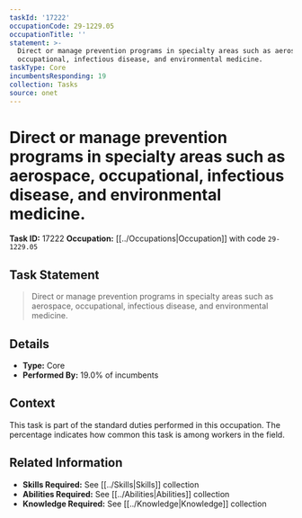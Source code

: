 ```yaml
---
taskId: '17222'
occupationCode: 29-1229.05
occupationTitle: ''
statement: >-
  Direct or manage prevention programs in specialty areas such as aerospace,
  occupational, infectious disease, and environmental medicine.
taskType: Core
incumbentsResponding: 19
collection: Tasks
source: onet
---
```

# Direct or manage prevention programs in specialty areas such as aerospace, occupational, infectious disease, and environmental medicine.

**Task ID:** 17222
**Occupation:** [[../Occupations|Occupation]] with code `29-1229.05`

## Task Statement

> Direct or manage prevention programs in specialty areas such as aerospace, occupational, infectious disease, and environmental medicine.

## Details

- **Type:** Core
- **Performed By:** 19.0% of incumbents

## Context

This task is part of the standard duties performed in this occupation. The percentage indicates how common this task is among workers in the field.

## Related Information

- **Skills Required:** See [[../Skills|Skills]] collection
- **Abilities Required:** See [[../Abilities|Abilities]] collection
- **Knowledge Required:** See [[../Knowledge|Knowledge]] collection

